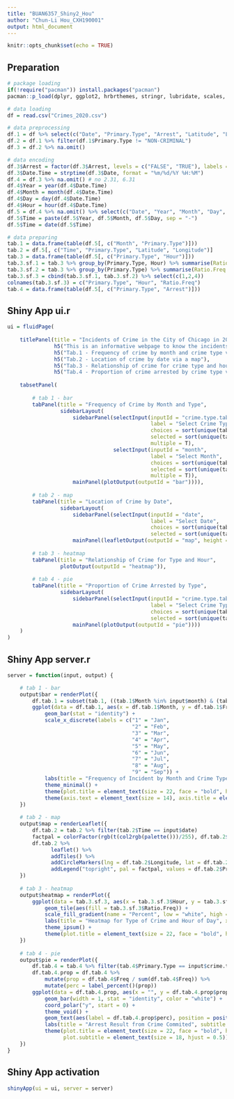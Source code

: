 ```yaml
---
title: "BUAN6357_Shiny2_Hou"
author: "Chun-Li Hou_CXH190001"
output: html_document
---
```


```r
knitr::opts_chunk$set(echo = TRUE)
```

## Preparation

```r
# package loading
if(!require("pacman")) install.packages("pacman")
pacman::p_load(dplyr, ggplot2, hrbrthemes, stringr, lubridate, scales, shiny, leaflet)

# data loading
df = read.csv("Crimes_2020.csv")

# data preprocessing
df.1 = df %>% select(c("Date", "Primary.Type", "Arrest", "Latitude", "Longitude"))
df.2 = df.1 %>% filter(df.1$Primary.Type != "NON-CRIMINAL")
df.3 = df.2 %>% na.omit()

# data encoding
df.3$Arrest = factor(df.3$Arrest, levels = c("FALSE", "TRUE"), labels = c(0, 1))
df.3$Date.Time = strptime(df.3$Date, format = "%m/%d/%Y %H:%M")
df.4 = df.3 %>% na.omit() # no 2.31, 6.31
df.4$Year = year(df.4$Date.Time)
df.4$Month = month(df.4$Date.Time)
df.4$Day = day(df.4$Date.Time)
df.4$Hour = hour(df.4$Date.Time)
df.5 = df.4 %>% na.omit() %>% select(c("Date", "Year", "Month", "Day", "Hour", "Primary.Type", "Arrest", "Latitude", "Longitude"))
df.5$Time = paste(df.5$Year, df.5$Month, df.5$Day, sep = "-")
df.5$Time = date(df.5$Time)

# data preparing
tab.1 = data.frame(table(df.5[, c("Month", "Primary.Type")]))
tab.2 = df.5[, c("Time", "Primary.Type", "Latitude", "Longitude")]
tab.3 = data.frame(table(df.5[, c("Primary.Type", "Hour")]))
tab.3.sf.1 = tab.3 %>% group_by(Primary.Type, Hour) %>% summarise(Ratio.Freq = Freq/sum(Freq)) %>% select("Primary.Type", "Hour")
tab.3.sf.2 = tab.3 %>% group_by(Primary.Type) %>% summarise(Ratio.Freq = Freq/sum(Freq)*100) %>% select("Ratio.Freq")
tab.3.sf.3 = cbind(tab.3.sf.1, tab.3.sf.2) %>% select(c(1,2,4))
colnames(tab.3.sf.3) = c("Primary.Type", "Hour", "Ratio.Freq")
tab.4 = data.frame(table(df.5[, c("Primary.Type", "Arrest")]))
```

## Shiny App ui.r

```r
ui = fluidPage(
    
    titlePanel(title = "Incidents of Crime in the City of Chicago in 2020"),
               h5("This is an informative webpage to know the incidents of crime from the Chicago area in 2020."),
               h5("Tab.1 - Frequency of crime by month and crime type via a barchart"),
               h5("Tab.2 - Location of crime by date via a map"),
               h5("Tab.3 - Relationship of crime for crime type and hour via a heatmap"),
               h5("Tab.4 - Proportion of crime arrested by crime type via a piechart"),
    
    tabsetPanel(
        
        # tab 1 - bar
        tabPanel(title = "Frequency of Crime by Month and Type",
                 sidebarLayout(
                     sidebarPanel(selectInput(inputId = "crime.type.tab.1",
                                              label = "Select Crime Type",
                                              choices = sort(unique(tab.1$Primary.Type), decreading = F),
                                              selected = sort(unique(tab.1$Primary.Type), decreading = F)[1],
                                              multiple = T),
                                  selectInput(inputId = "month",
                                              label = "Select Month",
                                              choices = sort(unique(tab.1$Month), decreading = F),
                                              selected = sort(unique(tab.1$Month), decreading = F)[1],
                                              multiple = T)),
                     mainPanel(plotOutput(outputId = "bar")))),
        
        # tab 2 - map
        tabPanel(title = "Location of Crime by Date",
                 sidebarLayout(
                     sidebarPanel(selectInput(inputId = "date",
                                              label = "Select Date",
                                              choices = sort(unique(tab.2$Time), decreading = F),
                                              selected = sort(unique(tab.2$Time), decreading = F)[1])),
                     mainPanel(leafletOutput(outputId = "map", height = 600)))),
        
        # tab 3 - heatmap
        tabPanel(title = "Relationship of Crime for Type and Hour",
                 plotOutput(outputId = "heatmap")),
        
        # tab 4 - pie
        tabPanel(title = "Proportion of Crime Arrested by Type",
                 sidebarLayout(
                     sidebarPanel(selectInput(inputId = "crime.type.tab.2",
                                              label = "Select Crime Type",
                                              choices = sort(unique(tab.4$Primary.Type), decreading = F),
                                              selected = sort(unique(tab.4$Primary.Type), decreading = F)[1])),
                     mainPanel(plotOutput(outputId = "pie"))))
    )
)
```

## Shiny App server.r

```r
server = function(input, output) {

    # tab 1 - bar
    output$bar = renderPlot({
        df.tab.1 = subset(tab.1, ((tab.1$Month %in% input$month) & (tab.1$Primary.Type %in% input$crime.type.tab.1)))
        ggplot(data = df.tab.1, aes(x = df.tab.1$Month, y = df.tab.1$Freq, fill = df.tab.1$Primary.Type)) +
            geom_bar(stat = "identity") +
            scale_x_discrete(labels = c("1" = "Jan",
                                        "2" = "Feb",
                                        "3" = "Mar",
                                        "4" = "Apr",
                                        "5" = "May",
                                        "6" = "Jun",
                                        "7" = "Jul",
                                        "8" = "Aug",
                                        "9" = "Sep")) +
            labs(title = "Frequency of Incident by Month and Crime Type", x = "Month", y = "Number of Incident", fill = "Crime Type") +
            theme_minimal() +
            theme(plot.title = element_text(size = 22, face = "bold", hjust = 0.5)) +
            theme(axis.text = element_text(size = 14), axis.title = element_text(size = 14))
    }) 
    
    # tab 2 - map
    output$map = renderLeaflet({
        df.tab.2 = tab.2 %>% filter(tab.2$Time == input$date)
        factpal = colorFactor(rgb(t(col2rgb(palette()))/255), df.tab.2$Primary.Type)
        df.tab.2 %>% 
              leaflet() %>% 
              addTiles() %>%
              addCircleMarkers(lng = df.tab.2$Longitude, lat = df.tab.2$Latitude, color = factpal(df.tab.2$Primary.Type), radius = 3, weight = 5) %>% 
              addLegend("topright", pal = factpal, values = df.tab.2$Primary.Type, title = "Crime Type", opacity = 1)
    })    
        
    # tab 3 - heatmap
    output$heatmap = renderPlot({
        ggplot(data = tab.3.sf.3, aes(x = tab.3.sf.3$Hour, y = tab.3.sf.3$Primary.Type)) +
            geom_tile(aes(fill = tab.3.sf.3$Ratio.Freq)) +
            scale_fill_gradient(name = "Percent", low = "white", high = "red") +
            labs(title = "Heatmap for Type of Crime and Hour of Day", x = "Hour of Day", y = "Crime Type") +
            theme_ipsum() +
            theme(plot.title = element_text(size = 22, face = "bold", hjust = 0.5))
    })
    
    # tab 4 - pie
    output$pie = renderPlot({
        df.tab.4 = tab.4 %>% filter(tab.4$Primary.Type == input$crime.type.tab.2)
        df.tab.4.prop = df.tab.4 %>% 
            mutate(prop = df.tab.4$Freq / sum(df.tab.4$Freq)) %>% 
            mutate(perc = label_percent()(prop))    
        ggplot(data = df.tab.4.prop, aes(x = "", y = df.tab.4.prop$prop, fill = df.tab.4.prop$Arrest)) +
            geom_bar(width = 1, stat = "identity", color = "white") +
            coord_polar("y", start = 0) +
            theme_void() +
            geom_text(aes(label = df.tab.4.prop$perc), position = position_stack(vjust = 0.5), color = "white", size = 5) +
            labs(title = "Arrest Result from Crime Commited", subtitle = "Arrest Result (0 = No; 1 = Yes)", fill = "Crime Type") +
            theme(plot.title = element_text(size = 22, face = "bold", hjust = 0.6),
                  plot.subtitle = element_text(size = 18, hjust = 0.5))
    })
}
```

## Shiny App activation

```r
shinyApp(ui = ui, server = server)
```

